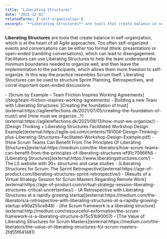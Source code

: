 ```yaml
---
title: "Liberating Structures"
date: "2021-12-02"
relatedTerms: ['self-organization']
excerpt: '**Liberating Structures** are tools that create balance in self-organization, which is at'
---
```


**Liberating Structures** are tools that create balance in self-organization, which is at the heart of all Agile approaches. Too often self-organized events and conversations can be either too formal (think: presentation) or open-ended (rambling conversations), which can lead to disengagement. Facilitators can use Liberating Structures to help the team understand the minimum boundaries needed to organize well, and then leave the implementation to the participants, which allows them more freedom to self-organize. In this way the practice resembles Scrum itself. Liberating Structures can be used to structure Sprint Planning, Retrospectives, and corral important open-ended discussions.

<LinkList heading = "Agile Pain Relief Blog Entries">
- [Scrum by Example – Team Friction Inspires Working Agreements](/blog/team-friction-inspires-working-agreements)
</LinkList>

<HighlightBox heading="Resource Links" variant="resourceLinks">
- Building a new Team with Liberating Structures: [Creating the foundation of trust](external:https://agilereflections.dk/2021/07/05/creating-the-foundation-of-trust/) and [How must we organize…?](external:https://agilereflections.dk/2021/08/13/how-must-we-organize/)
- [Design Thinking + Liberating Structures Facilitated Workshop Design Example](external:https://agile-od.com/contents/191004-Design-Thinking-plus-Liberating-Structures-Facilitated-Workshop-Design-Example.pdf)
- [How Scrum Teams Can Benefit From The Principles Of Liberating Structures](external:https://medium.com/the-liberators/how-scrum-teams-can-benefit-from-the-principles-of-liberating-structures-ef91c70866fd)
- [Liberating Structures](external:https://www.liberatingstructures.com/) - The LS website with 30+ structures and case studies
- [Liberating Structures for Scrum: The Sprint Retrospective](external:https://age-of-product.com/liberating-structures-sprint-retrospective/)
- [Results of a Virtual Strategy Session for Scrum Masters Regarding Remote Work](external:https://age-of-product.com/virtual-strategy-session-liberating-structures-critical-uncertainties/)
- [A Retrospective with Liberating Structures at a rapidly growing startup](external:https://medium.com/the-liberators/a-retrospective-with-liberating-structures-at-a-rapidly-growing-startup-e90a255ce848)
- [the Scrum framework is a liberating structure](external:http://medium.com/resourceful-exformation/the-scrum-framework-is-a-liberating-structure-b75c51b90007)
- [The Value of Liberating Structures for Scrum Masters](external:https://medium.com/the-liberators/the-value-of-liberating-structures-for-scrum-masters-2fd55f641481)
</HighlightBox>
